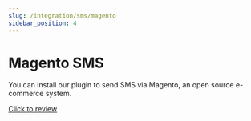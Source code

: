 ```yaml
---
slug: /integration/sms/magento
sidebar_position: 4
---
```


# Magento SMS
You can install our plugin to send SMS via Magento, an open source e-commerce system.

[Click to review](https://magesmsextension.com/?ref=toplusmsapi.com)